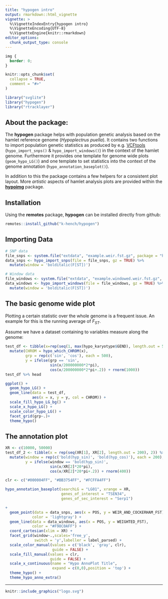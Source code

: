 ```yaml
---
title: "hypogen intro"
output: rmarkdown::html_vignette
vignette: >
  %\VignetteIndexEntry{hypogen intro}
  %\VignetteEncoding{UTF-8}
  %\VignetteEngine{knitr::rmarkdown}
editor_options:
  chunk_output_type: console
---
```


```css
img {
  border: 0;
}
```

```r
knitr::opts_chunk$set(
  collapse = TRUE,
  comment = "#>"
)

library("svglite")
library("hypogen")
library("rtracklayer")
```

## About the package:

The **hypogen** package helps with population genetic analysis based on the hamlet reference genome (*Hypoplectrus puella*). It contains two functions to import population genetic statistics as produced by e.g. [VCFtools](https://vcftools.github.io/index.html) (`hypo_import_snps()` & `hypo_import_windows()`) in the context of the hamlet genome. Furthermore it provides one template for genome wide plots (`geom_hypo_LG()`) and one template to set statistics into the context of the genome annotation (`hypo_annotation_baseplot()`).

In addition to this the package contains a few helpers for a consistent plot layout.
More *artistic* aspects of hamlet analysis plots are provided within the [**hypoimg**](www.github.com/k-hench/hypoimg) package.

## Installation

Using the **remotes** package, **hypogen** can be installed directly from github:

```r
remotes::install_github("k-hench/hypogen")
```

## Importing Data
```r
# SNP data
file_snps <- system.file("extdata", "example.weir.fst.gz", package = "hypogen")
data_snps <- hypo_import_snps(file = file_snps, gz = TRUE) %>%
  mutate(window = 'bolditalic(F[ST])')

# Window data
file_windows <- system.file("extdata", "example.windowed.weir.fst.gz", package = "hypogen")
data_windows <- hypo_import_windows(file = file_windows, gz = TRUE) %>%
  mutate(window = 'bolditalic(F[ST])')
```

## The basic genome wide plot

Plotting a certain statistic over the whole genome is a frequent issue. An example for this is the running average of *F~ST~*.

Assume we have a dataset containing to variables measure along the genome:

```r
test_df <- tibble(x=rep(seq(1, max(hypo_karyotype$GEND), length.out = 500), 2)) %>%
  mutate(CHROM = hypo_which_CHROM(x),
         grp = rep(c('sin', 'cos'), each = 500),
         y = ifelse(grp == 'sin', 
                    sin(x/200000000*2*pi),
                    cos(x/200000000*2*pi+.2)) + rnorm(1000))
test_df %>% head
```

```r
ggplot() +
  geom_hypo_LG() +
  geom_line(data = test_df,
            aes(x = x, y = y, col = CHROM)) +
  scale_fill_hypo_LG_bg() +
  scale_x_hypo_LG() +
  scale_color_hypo_LG() +
  facet_grid(grp~.)+
  theme_hypo()
```

## The annotation plot

```r
XR <- c(10000, 50000)
test_df_2 <- tibble(x = rep(seq(XR[1], XR[2], length.out = 200), 2)) %>%
  mutate(window = rep(c('bold(hyp_sin)', 'bold(hyp_cos)'), each = 200),
         y = ifelse(window == 'bold(hyp_sin)',
                    sin(x/XR[2]*20*pi),
                    cos(x/XR[2]*20*pi+.2)) + rnorm(400))
```

```r
clr <- c("#000004FF", "#BB3754FF", "#FCFFA4FF")
```


```r
hypo_annotation_baseplot(searchLG = "LG01", xrange = XR,
                         genes_of_interest = "TSEN34",
                         genes_of_sec_interest = "Serp1")
```


```r
+
  geom_point(data = data_snps, aes(x = POS, y = WEIR_AND_COCKERHAM_FST),
            color = 'lightgray') +
  geom_line(data = data_windows, aes(x = POS, y = WEIGHTED_FST),
            color = "#F98C0AFF") +
  coord_cartesian(xlim = XR) +
  facet_grid(window~.,scales='free_y',
             switch = 'y',labeller = label_parsed) +
  scale_color_manual(values = c('black', 'gray', clr),
                     guide = FALSE) +
  scale_fill_manual(values = clr,
                    guide = FALSE) +
  scale_x_continuous(name = "Hypo AnnoPlot Title",
                     expand = c(0,0),position = 'top') +
  theme_hypo() +
  theme_hypo_anno_extra()
```

------------------------

```r
knitr::include_graphics("logo.svg")
```
